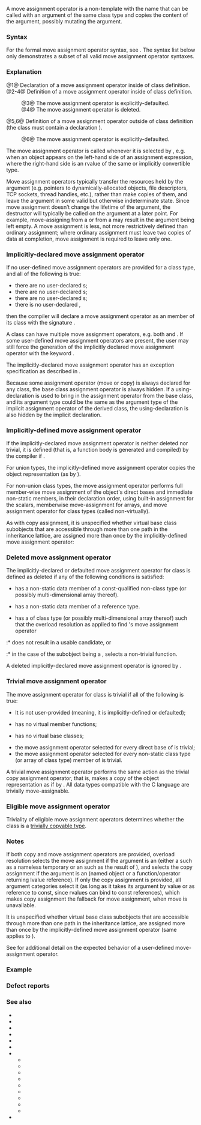 {{title|Move assignment operator}}
{{cpp/language/classes/navbar}}

A move assignment operator is a non-template {{rlp|member functions|non-static member function}} with the name {{c/core|1=operator=}} that can be called with an argument of the same class type and copies the content of the argument, possibly mutating the argument.

===Syntax===
For the formal move assignment operator syntax, see {{rlp|function|function declaration}}. The syntax list below only demonstrates a subset of all valid move assignment operator syntaxes.
{{sdsc begin}}
{{sdsc|num=1|{{spar|return-type}} {{ttb|1=operator=(}}{{spar sep|parameter-list}}{{ttb|);}}}}
{{sdsc|num=2|{{spar|return-type}} {{ttb|1=operator=(}}{{spar sep|parameter-list}}{{ttb|)}} {{spar|function-body}}}}
{{sdsc|num=3|{{spar|return-type}} {{ttb|1=operator=(}}{{spar sep|parameter-list-no-default}}{{ttb|1=) = default;}}}}
{{sdsc|num=4|{{spar|return-type}} {{ttb|1=operator=(}}{{spar sep|parameter-list}}{{ttb|1=) = delete;}}}}
{{sdsc|num=5|{{spar|return-type}} {{spar sep|class-name}}{{ttb|::}}{{ttb|1=operator=(}}{{spar sep|parameter-list}}{{ttb|)}} {{spar|function-body}}}}
{{sdsc|num=6|{{spar|return-type}} {{spar sep|class-name}}{{ttb|::}}{{ttb|1=operator=(}}{{spar sep|parameter-list-no-default}}{{ttb|1=) = default;}}}}
{{sdsc end}}

{{par begin}}
{{par|{{spar|class-name}}|the class whose move assignment operator is being declared, the class type is given as {{tt|T}} in the descriptions below}}
{{par|{{spar|parameter-list}}|a {{rlp|function#Parameter list|parameter list}} of only one parameter, which is of type {{tt|T&amp;&amp;}}, {{c/core|const T&amp;&amp;}}, {{c/core|volatile T&amp;&amp;}} or {{c/core|const volatile T&amp;&amp;}}}}
{{par|{{spar|parameter-list-no-default}}|a {{rlp|function#Parameter list|parameter list}} of only one parameter, which is of type {{tt|T&amp;&amp;}}, {{c/core|const T&amp;&amp;}}, {{c/core|volatile T&amp;&amp;}} or {{c/core|const volatile T&amp;&amp;}} and does not have a default argument}}
{{par|{{spar|function-body}}|the {{rlp|constructor|function body}} of the move assignment operator}}
{{par|{{spar|return-type}}|any type, but {{tt|T&amp;}} is favored in order to be consistent with scala types}}
{{par end}}

===Explanation===
@1@ Declaration of a move assignment operator inside of class definition.
@2-4@ Definition of a move assignment operator inside of class definition.
:@3@ The move assignment operator is explicitly-defaulted.
:@4@ The move assignment operator is deleted.
@5,6@ Definition of a move assignment operator outside of class definition (the class must contain a declaration {{v|1}}).
:@6@ The move assignment operator is explicitly-defaulted.

{{source|1=
struct X
{
    X&amp; operator=(X&amp;&amp; other);    // move assignment operator
//  X operator=(const X other); // Error: incorrect parameter type
};

union Y
{
    // move assignment operators can have syntaxes not listed above,
    // as long as they follow the general function declaration syntax
    // and do not viloate the restrictions listed above
    auto operator=(Y&amp;&amp; other) -&gt; Y&amp;;       // OK: trailing return type
    Y&amp; operator=(this Y&amp;&amp; self, Y&amp; other); // OK: explicit object parameter
//  Y&amp; operator=(Y&amp;&amp;, int num = 1);        // Error: has other non-object parameters
};
}}

The move assignment operator is called whenever it is selected by {{rlp|overload resolution}}, e.g. when an object appears on the left-hand side of an assignment expression, where the right-hand side is an rvalue of the same or implicitly convertible type.

Move assignment operators typically transfer the resources held by the argument (e.g. pointers to dynamically-allocated objects, file descriptors, TCP sockets, thread handles, etc.), rather than make copies of them, and leave the argument in some valid but otherwise indeterminate state. Since move assignment doesn’t change the lifetime of the argument, the destructor will typically be called on the argument at a later point. For example, move-assigning from a {{lc|std::string}} or from a {{lc|std::vector}} may result in the argument being left empty. A move assignment is less, not more restrictively defined than ordinary assignment; where ordinary assignment must leave two copies of data at completion, move assignment is required to leave only one.

===Implicitly-declared move assignment operator===
If no user-defined move assignment operators are provided for a class type, and all of the following is true:
* there are no user-declared {{rlp|copy constructor}}s;
* there are no user-declared {{rlp|move constructor}}s;
* there are no user-declared {{rlp|copy assignment|copy assignment operator}}s;
* there is no user-declared {{rlp|destructor}},
then the compiler will declare a move assignment operator as an {{c/core|inline public}} member of its class with the signature {{c|1=T&amp; T::operator=(T&amp;&amp;)}}. 

A class can have multiple move assignment operators, e.g. both {{c|1=T&amp; T::operator=(const T&amp;&amp;)}} and {{c|1=T&amp; T::operator=(T&amp;&amp;)}}. If some user-defined move assignment operators are present, the user may still force the generation of the implicitly declared move assignment operator with the keyword {{tt|default}}.

The implicitly-declared move assignment operator has an exception specification as described in {{rev inl|until=c++17|{{rlp|except spec|dynamic exception specification}}}}{{rev inl|since=c++17|{{rlp|noexcept spec|noexcept specification}}}}.

Because some assignment operator (move or copy) is always declared for any class, the base class assignment operator is always hidden. If a using-declaration is used to bring in the assignment operator from the base class, and its argument type could be the same as the argument type of the implicit assignment operator of the derived class, the using-declaration is also hidden by the implicit declaration.

===Implicitly-defined move assignment operator===
If the implicitly-declared move assignment operator is neither deleted nor trivial, it is defined (that is, a function body is generated and compiled) by the compiler if {{rlp|definition#ODR-use|odr-used}}{{rev inl|since=c++14|&lt;!-- P0859R0 --&gt; or {{rlp|constant expression#Functions and variables needed for constant evaluation|needed for constant evaluation}}}}.

For union types, the implicitly-defined move assignment operator copies the object representation (as by {{lc|std::memmove}}).

For non-union class types, the move assignment operator performs full member-wise move assignment of the object's direct bases and immediate non-static members, in their declaration order, using built-in assignment for the scalars, memberwise move-assignment for arrays, and move assignment operator for class types (called non-virtually).

{{rrev multi|since1=c++14|since2=c++23
|rev1=The implicitly-defined move assignment operator for a class {{tt|T}} is {{rlpt|constexpr}} if
* {{tt|T}} is a [[cpp/named req/LiteralType|literal type]], and
* the assignment operator selected to move each direct base class subobject is a constexpr function, and
* for each non-static data member of {{tt|T}} that is of class type (or array thereof), the assignment operator selected to move that member is a constexpr function.
|rev2=The implicitly-defined move assignment operator for a class {{tt|T}} is {{rlpt|constexpr}}.
}}

As with copy assignment, it is unspecified whether virtual base class subobjects that are accessible through more than one path in the inheritance lattice, are assigned more than once by the implicitly-defined move assignment operator:
{{source|1=
struct V
{
    V&amp; operator=(V&amp;&amp; other)
    {
        // this may be called once or twice
        // if called twice, 'other' is the just-moved-from V subobject
        return *this;
    }
};

struct A : virtual V {}; // operator= calls V::operator=
struct B : virtual V {}; // operator= calls V::operator=
struct C : B, A {};      // operator= calls B::operator=, then A::operator=
                         // but they may only call V::operator= once

int main()
{
    C c1, c2;
    c2 = std::move(c1);
}
}}

===Deleted move assignment operator===
The implicitly-declared or defaulted move assignment operator for class {{tt|T}} is defined as deleted if any of the following conditions is satisfied:
* {{tt|T}} has a non-static data member of a const-qualified non-class type (or possibly multi-dimensional array thereof).
* {{tt|T}} has a non-static data member of a reference type.
* {{tt|T}} has a {{rlp|object#Potentially constructed subobject|potentially constructed subobject}} of class type {{tt|M}} (or possibly multi-dimensional array thereof) such that the overload resolution as applied to find {{tt|M}}'s move assignment operator
:* does not result in a usable candidate, or
:* in the case of the subobject being a {{rlp|union#Union-like classes|variant member}}, selects a non-trivial function.

A deleted implicitly-declared move assignment operator is ignored by {{rlp|overload resolution}}.

===Trivial move assignment operator===
The move assignment operator for class {{tt|T}} is trivial if all of the following is true:
* It is not user-provided (meaning, it is implicitly-defined or defaulted);
* {{tt|T}} has no virtual member functions;
* {{tt|T}} has no virtual base classes;
* the move assignment operator selected for every direct base of {{tt|T}} is trivial;
* the move assignment operator selected for every non-static class type (or array of class type) member of {{tt|T}} is trivial.

A trivial move assignment operator performs the same action as the trivial copy assignment operator, that is, makes a copy of the object representation as if by {{lc|std::memmove}}. All data types compatible with the C language are trivially move-assignable.

===Eligible move assignment operator===
{{cpp/language/eligible special member function|move assignment operator}}

Triviality of eligible move assignment operators determines whether the class is a [[cpp/named req/TriviallyCopyable|trivially copyable type]].

===Notes===
If both copy and move assignment operators are provided, overload resolution selects the move assignment if the argument is an {{rlp|value category|''rvalue''}} (either a {{rlp|value category|''prvalue''}} such as a nameless temporary or an {{rlp|value category|''xvalue''}} such as the result of {{lc|std::move}}), and selects the copy assignment if the argument is an {{rlp|value category|''lvalue''}} (named object or a function/operator returning lvalue reference). If only the copy assignment is provided, all argument categories select it (as long as it takes its argument by value or as reference to const, since rvalues can bind to const references), which makes copy assignment the fallback for move assignment, when move is unavailable.

It is unspecified whether virtual base class subobjects that are accessible through more than one path in the inheritance lattice, are assigned more than once by the implicitly-defined move assignment operator (same applies to {{rlp|copy assignment}}).

See {{rlp|operators#Assignment operator|assignment operator overloading}} for additional detail on the expected behavior of a user-defined move-assignment operator.

===Example===
{{example
|code=
#include &lt;iostream&gt;
#include &lt;string&gt;
#include &lt;utility&gt;

struct A
{
    std::string s;
    
    A() : s("test") {}
    
    A(const A&amp; o) : s(o.s) { std::cout &lt;&lt; "move failed!\n"; }
    
    A(A&amp;&amp; o) : s(std::move(o.s)) {}
    
    A&amp; operator=(const A&amp; other)
    {
         s = other.s;
         std::cout &lt;&lt; "copy assigned\n";
         return *this;
    }
    
    A&amp; operator=(A&amp;&amp; other)
    {
         s = std::move(other.s);
         std::cout &lt;&lt; "move assigned\n";
         return *this;
    }
};

A f(A a) { return a; }

struct B : A
{
    std::string s2; 
    int n;
    // implicit move assignment operator B&amp; B::operator=(B&amp;&amp;)
    // calls A's move assignment operator
    // calls s2's move assignment operator
    // and makes a bitwise copy of n
};

struct C : B
{
    ~C() {} // destructor prevents implicit move assignment
};

struct D : B
{
    D() {}
    ~D() {} // destructor would prevent implicit move assignment
    D&amp; operator=(D&amp;&amp;) = default; // force a move assignment anyway 
};

int main()
{
    A a1, a2;
    std::cout &lt;&lt; "Trying to move-assign A from rvalue temporary\n";
    a1 = f(A()); // move-assignment from rvalue temporary
    std::cout &lt;&lt; "Trying to move-assign A from xvalue\n";
    a2 = std::move(a1); // move-assignment from xvalue
    
    std::cout &lt;&lt; "\nTrying to move-assign B\n";
    B b1, b2;
    std::cout &lt;&lt; "Before move, b1.s = \"" &lt;&lt; b1.s &lt;&lt; "\"\n";
    b2 = std::move(b1); // calls implicit move assignment
    std::cout &lt;&lt; "After move, b1.s = \"" &lt;&lt; b1.s &lt;&lt; "\"\n";
    
    std::cout &lt;&lt; "\nTrying to move-assign C\n";
    C c1, c2;
    c2 = std::move(c1); // calls the copy assignment operator
    
    std::cout &lt;&lt; "\nTrying to move-assign D\n";
    D d1, d2;
    d2 = std::move(d1);
}
|output=
Trying to move-assign A from rvalue temporary
move assigned
Trying to move-assign A from xvalue
move assigned

Trying to move-assign B
Before move, b1.s = "test"
move assigned
After move, b1.s = ""&lt;!-- note, gcc 4.7.1 still prints "test", clang 3.1 works --&gt;

Trying to move-assign C
copy assigned

Trying to move-assign D
move assigned
}}

===Defect reports===
{{dr list begin}}
{{dr list item|wg=cwg|dr=1353|std=C++11|before=the conditions where defaulted move assignment operators are&lt;br&gt;defined as deleted did not consider multi-dimensional array types|after=consider these types}}
{{dr list item|wg=cwg|dr=1402|std=C++11|before=a defaulted move assignment operator that would&lt;br&gt;call a non-trivial copy assignment operator was&lt;br&gt;deleted; a defaulted move assignment operator that&lt;br&gt;is deleted still participated in overload resolution|after=allows call to such&lt;br&gt;copy assignment&lt;br&gt;operator; made ignored&lt;br&gt;in overload resolution}}
{{dr list item|wg=cwg|dr=1806|std=C++11|before=specification for a defaulted move assignment operator&lt;br&gt;involving a virtual base class was missing|after=added}}
{{dr list item|wg=cwg|dr=2094|std=C++11|before=a volatile subobject made of a defaulted&lt;br&gt;move assignment operator non-trivial ({{cwg|496}})|after=triviality not affected}}
{{dr list item|wg=cwg|dr=2180|std=C++11|before=a defaulted move assignment operator for class {{tt|T}}&lt;br&gt;was not defined as deleted if {{tt|T}} is abstract and has&lt;br&gt;non-move-assignable direct virtual base classes|after=the operator is defined&lt;br&gt;as deleted in this case}}
{{dr list item|wg=cwg|dr=2595|std=C++20|before=a move assignment operator was not eligible if there&lt;br&gt;is another move assignment operator which is more&lt;br&gt;constrained but does not satisfy its associated constraints|after=it can be eligible in this case}}
{{dr list item|wg=cwg|dr=2690|std=C++11|before=the implicitly-defined move assignment operator for&lt;br&gt;union types did not copy the object representation|after=they copy the object&lt;br&gt;representation}}
{{dr list end}}

===See also===
* {{rlp|constructor}}
* {{rlp|converting constructor}}
* {{rlp|copy assignment}}
* {{rlp|copy constructor}}
* {{rlp|default constructor}}
* {{rlp|destructor}}
* {{rlp|initialization}}
** {{rlp|aggregate initialization}}
** {{rlp|constant initialization}}
** {{rlp|copy initialization}}
** {{rlp|default initialization}}
** {{rlp|direct initialization}}
** {{rlp|list initialization}}
** {{rlp|reference initialization}}
** {{rlp|value initialization}}
** {{rlp|zero initialization}}
* {{rlp|move constructor}}

{{langlinks|de|es|fr|it|ja|pt|ru|zh}}